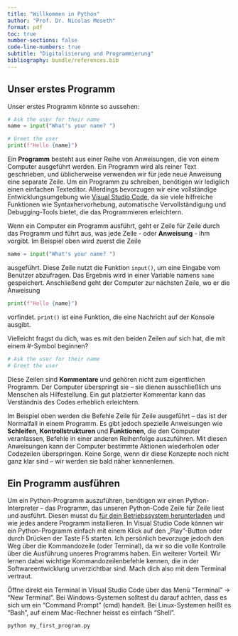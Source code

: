 ```yaml
---
title: "Willkommen in Python"
author: "Prof. Dr. Nicolas Meseth"
format: pdf
toc: true
number-sections: false
code-line-numbers: true
subtitle: "Digitalisierung und Programmierung"
bibliography: bundle/references.bib
---
```

## Unser erstes Programm

Unser erstes Programm könnte so aussehen:

```python
# Ask the user for their name
name = input("What's your name? ")

# Greet the user
print(f"Hello {name}")
```
Ein **Programm** besteht aus einer Reihe von Anweisungen, die von einem Computer ausgeführt werden. Ein Programm wird als reiner Text geschrieben, und üblicherweise verwenden wir für jede neue Anweisung eine separate Zeile. Um ein Programm zu schreiben, benötigen wir lediglich einen einfachen Texteditor. Allerdings bevorzugen wir eine vollständige Entwicklungsumgebung wie [Visual Studio Code](https://code.visualstudio.com/download), da sie viele hilfreiche Funktionen wie Syntaxhervorhebung, automatische Vervollständigung und Debugging-Tools bietet, die das Programmieren erleichtern.

Wenn ein Computer ein Programm ausführt, geht er Zeile für Zeile durch das Programm und führt aus, was jede Zeile - oder **Anweisung** - ihm vorgibt. Im Beispiel oben wird zuerst die Zeile 

```python
name = input("What's your name? ")
```
ausgeführt. Diese Zeile nutzt die Funktion `input()`, um eine Eingabe vom Benutzer abzufragen. Das Ergebnis wird in einer Variable namens `name` gespeichert. Anschließend geht der Computer zur nächsten Zeile, wo er die Anweisung

```python
print(f"Hello {name}")
```
vorfindet. `print()` ist eine Funktion, die eine Nachricht auf der Konsole ausgibt. 

Vielleicht fragst du dich, was es mit den beiden Zeilen auf sich hat, die mit einem #-Symbol beginnen?

```python
# Ask the user for their name
# Greet the user
```
Diese Zeilen sind **Kommentare **und gehören nicht zum eigentlichen Programm. Der Computer überspringt sie – sie dienen ausschließlich uns Menschen als Hilfestellung. Ein gut platzierter Kommentar kann das Verständnis des Codes erheblich erleichtern.

Im Beispiel oben werden die Befehle Zeile für Zeile ausgeführt – das ist der Normalfall in einem Programm. Es gibt jedoch spezielle Anweisungen wie **Schleifen**, **Kontrollstrukturen** und **Funktionen**, die den Computer veranlassen, Befehle in einer anderen Reihenfolge auszuführen. Mit diesen Anweisungen kann der Computer bestimmte Aktionen wiederholen oder Codezeilen überspringen. Keine Sorge, wenn dir diese Konzepte noch nicht ganz klar sind – wir werden sie bald näher kennenlernen.

## Ein Programm ausführen

Um ein Python-Programm auszuführen, benötigen wir einen Python-Interpreter – das Programm, das unseren Python-Code Zeile für Zeile liest und ausführt. Diesen musst du [für dein Betriebssystem herunterladen](https://www.python.org/downloads/) und wie jedes andere Programm installieren. In Visual Studio Code können wir ein Python-Programm einfach mit einem Klick auf den „Play"-Button oder durch Drücken der Taste F5 starten. Ich persönlich bevorzuge jedoch den Weg über die Kommandozeile (oder Terminal), da wir so die volle Kontrolle über die Ausführung unseres Programms haben. Ein weiterer Vorteil: Wir lernen dabei wichtige Kommandozeilenbefehle kennen, die in der Softwareentwicklung unverzichtbar sind. Mach dich also mit dem Terminal vertraut.

Öffne direkt ein Terminal in Visual Studio Code über das Menü "Terminal" → "New Terminal". Bei Windows-Systemen solltest du darauf achten, dass es sich um ein “Command Prompt” (cmd) handelt. Bei Linux-Systemen heißt es "Bash", auf einem Mac-Rechner heisst es einfach “Shell”.

```bash
python my_first_program.py
```


